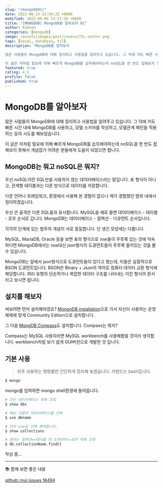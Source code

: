 ```yaml
---
slug: "/mongodb01/"
date: 2022-06-23 22:59:22 +0000
modified: 2023-09-05 13:17:39 +0000
title: "[MONGODB] MongoDB를 알아보자 01"
author: Kimson
categories: [mongodb]
image: /assets/images/post/covers/TIL-center.png
tags: [nosql, database, til]
description: "MongoDB를 알아보자

많은 사람들이 MongoDB에 대해 정리하고 사용법을 알려주고 있습니다. 그 덕에 저도 빠른 시간 내에 MongoDB를 사용하고, 모델 스키마를 작성하고, 모델관계 패턴을 적용하는 등의 시도를 해보았습니다.

이 글은 저처럼 필요에 의해 빠르게 MongoDB를 습득해야하는데 noSQL을 한 번도 접해보지 못해서 개념잡기 어려운 분들에게 도움이 되었으면 합니다."
featured: true
rating: 4.5
profile: false
published: true
---
```


# MongoDB를 알아보자

많은 사람들이 MongoDB에 대해 정리하고 사용법을 알려주고 있습니다. 그 덕에 저도 빠른 시간 내에 MongoDB를 사용하고, 모델 스키마를 작성하고, 모델관계 패턴을 적용하는 등의 시도를 해보았습니다.

이 글은 저처럼 필요에 의해 빠르게 MongoDB를 습득해야하는데 noSQL을 한 번도 접해보지 못해서 개념잡기 어려운 분들에게 도움이 되었으면 합니다.

## MongoDB는 뭐고 noSQL은 뭐지?

우선 noSQL이란 SQL만을 사용하지 않는 데이터베이스라는 말입니다. 표 형식이 아니고, 관계형 테이블과는 다른 방식으로 데이터를 저장합니다.

다른 언어나 프레임워크, 환경에서 사용해 본 경험이 없으니 제가 경험했던 범위 내에서 정리하겠습니다.

우선 큰 골격은 다른 SQL들과 유사합니다. MySQL을 예로 들면 데이터베이스 - 테이블 - 로우 순서로 갑니다. MongoDB는 데이터베이스 - 컬렉션 - 다큐먼트 순서입니다.

각각의 단계에 있는 범주의 개념이 서로 동일합니다. 단 생긴 모양세는 다릅니다.

MySQL, MariaDB, Oracle 등을 보면 표의 형식으로 row들이 주루룩 있는 것에 익숙하다면 MongoDB에서는 row대신 json형식의 도큐먼트들이 주루룩 들어있는 것을 볼 수 있습니다.

MongoDB는 앞에서 json형식으로 도큐먼트들이 있다고 했는데, 이들은 실질적으로 BSON 도큐먼트입니다. BSON은 Binary + Json의 약어로 컴퓨터 데이터 교환 형식에 해당합니다. 여러 유형의 단순하거나 복잡한 데이터 구조를 나타내는 이진 형식의 문서라고 보시면 됩니다.

## 설치를 해보자

써보려면 먼저 설치해야겠죠? [MongoDB installation](https://www.mongodb.com/docs/manual/installation/)으로 가서 자신이 사용하는 운영체제에 맞게 Community Edition으로 설치합니다.

그 다음 [MongDB Compass](https://www.mongodb.com/ko-kr/products/compass)도 설치합니다. Compass는 뭐지?

Compass는 MySQL 사용자라면 MySQL workbench를 사용해봤을 것이라 생각합니다. workbench처럼 보기 쉽게 GUI버전으로 개발한 것 입니다.

## 기본 사용

> 자주 사용하는 명령줄만 간단하게 정리해 놓겠습니다. 커멘드는 bash입니다.

```bash
$ mongo
```

mongo를 입력하면 mongo shell환경에 들어옵니다.

```bash
# 모든 데이터베이스 목록 조회
$ show dbs

# 해당 이름의 데이터베이스를 선택
$ use dbname

# 먼저 use로 선택 해야합니다.
$ show collections

# 원하는 컬렉션==테이블 의 도큐먼트==로우 목록 조회
$ db.collectionName.find()
```

작성 중...

---

📚 함께 보면 좋은 내용

[github::mui issues 18494](https://github.com/mui/material-ui/issues/18494)
